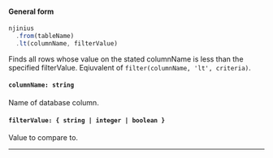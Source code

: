 
#### General form
<!-- prettier-ignore -->
```js {3} 
njinius
  .from(tableName)
  .lt(columnName, filterValue)
```
Finds all rows whose value on the stated columnName is less than the specified filterValue. Eqiuvalent of `filter(columnName, 'lt', criteria)`.

#### `columnName: string`
Name of database column.

#### `filterValue: { string | integer | boolean }`
Value to compare to.

---